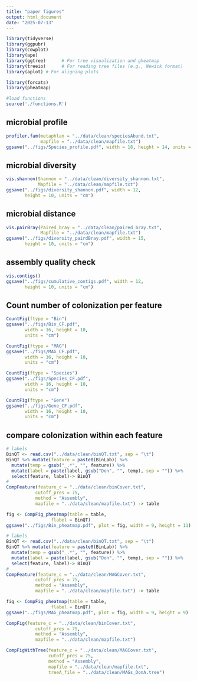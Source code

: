 ```yaml
---
title: "paper figures"
output: html_document
date: "2025-07-13"
---
```


```r

library(tidyverse)
library(ggpubr)
library(cowplot)
library(ape)
library(ggtree)      # For tree visualization and gheatmap
library(treeio)      # For reading tree files (e.g., Newick format)
library(aplot) # For aligning plots

library(forcats)
library(pheatmap)

#load functions
source('./functions.R')

```

## microbial profile

```r

profiler.fam(metaphlan = "../data/clean/speciesAbund.txt",
             mapfile = "../data/clean/mapfile.txt")
ggsave("../figs/Species_profile.pdf", width = 18, height = 14, units = "cm")

```

## microbial diversity

```r

vis.shannon(Shannon = "../data/clean/diversity_shannon.txt",
            Mapfile = "../data/clean/mapfile.txt")
ggsave("../figs/diversity_shannon.pdf", width = 12, 
       height = 10, units = "cm")

```

## microbial distance

```r

vis.pairBray(Paired_bray = "../data/clean/paired_bray.txt",
             Mapfile = "../data/clean/mapfile.txt")
ggsave("../figs/diversity_pairdBray.pdf", width = 15, 
       height = 10, units = "cm")

```
## assembly quality check

```r

vis.contigs()
ggsave("../figs/cumulative_contigs.pdf", width = 12, 
       height = 10, units = "cm")

```


## Count number of colonization per feature

```r

CountFig(ftype = "Bin")
ggsave("../figs/Bin_CF.pdf",
       width = 16, height = 10, 
       units = "cm")

```


```r

CountFig(ftype = "MAG")
ggsave("../figs/MAG_CF.pdf",
       width = 16, height = 10, 
       units = "cm")

```


```r

CountFig(ftype = "Species")
ggsave("../figs/Species_CF.pdf",
       width = 16, height = 10, 
       units = "cm")

```


```r

CountFig(ftype = "Gene")
ggsave("../figs/Gene_CF.pdf",
       width = 16, height = 10, 
       units = "cm")

```


## compare colonization within each feature

```r
# labels
BinQT <- read.csv("../data/clean/binQT.txt", sep = "\t")
BinQT %>% mutate(feature = paste0(BinLab)) %>%
  mutate(temp = gsub("_.*", "", feature)) %>%
  mutate(label = paste(label, gsub("Don", "", temp), sep = "")) %>%
  select(feature, label)-> BinQT
#
CompFeature(feature_c = "../data/clean/binCover.txt",
           cutoff_pres = 75,
           method = "Assembly",
           mapfile = "../data/clean/mapfile.txt") -> table

fig <- CompFig_pheatmap(table = table,
                 flabel = BinQT)
ggsave("../figs/Bin_pheatmap.pdf", plot = fig, width = 9, height = 11)

```


```r
# labels
BinQT <- read.csv("../data/clean/binQT.txt", sep = "\t")
BinQT %>% mutate(feature = paste0(BinLab)) %>%
  mutate(temp = gsub("_.*", "", feature)) %>%
  mutate(label = paste(label, gsub("Don", "", temp), sep = "")) %>%
  select(feature, label)-> BinQT
#
CompFeature(feature_c = "../data/clean/MAGCover.txt",
           cutoff_pres = 75,
           method = "Assembly",
           mapfile = "../data/clean/mapfile.txt") -> table

fig <- CompFig_pheatmap(table = table,
                 flabel = BinQT)
ggsave("../figs/MAG_pheatmap.pdf", plot = fig, width = 9, height = 9)

```





```r


CompFig(feature_c = "../data/clean/binCover.txt",
           cutoff_pres = 75,
           method = "Assembly",
           mapfile = "../data/clean/mapfile.txt") 


```





```r

CompFigWithTree(feature_c = "../data/clean/MAGCover.txt",
                cutoff_pres = 75,
                method = "Assembly",
                mapfile = "../data/clean/mapfile.txt",
                treeA_file = "../data/clean/MAGs_DonA.tree")


```










